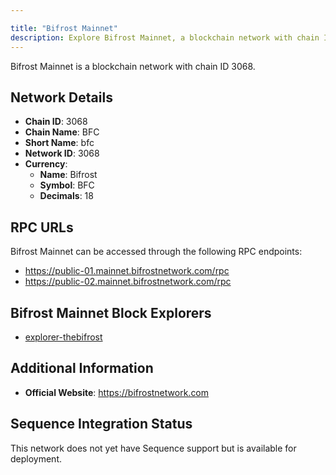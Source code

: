```yaml
---

title: "Bifrost Mainnet"
description: Explore Bifrost Mainnet, a blockchain network with chain ID 3068. Learn about its native currency, Bifrost, and how to interact with the network.
---
```




Bifrost Mainnet is a blockchain network with chain ID 3068.

## Network Details

- **Chain ID**: 3068
- **Chain Name**: BFC
- **Short Name**: bfc
- **Network ID**: 3068
- **Currency**: 
  - **Name**: Bifrost
  - **Symbol**: BFC
  - **Decimals**: 18

## RPC URLs

Bifrost Mainnet can be accessed through the following RPC endpoints:

- https://public-01.mainnet.bifrostnetwork.com/rpc
- https://public-02.mainnet.bifrostnetwork.com/rpc

## Bifrost Mainnet Block Explorers

- [explorer-thebifrost](https://explorer.mainnet.bifrostnetwork.com)

## Additional Information

- **Official Website**: https://bifrostnetwork.com

## Sequence Integration Status

This network does not yet have Sequence support but is available for deployment.

